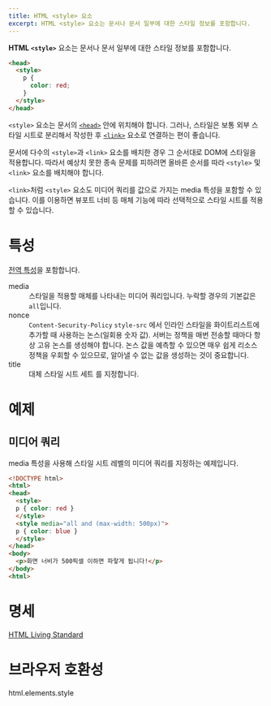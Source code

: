```yaml
---
title: HTML <style> 요소
excerpt: HTML <style> 요소는 문서나 문서 일부에 대한 스타일 정보를 포함합니다.
---
```


**HTML `<style>`** 요소는 문서나 문서 일부에 대한 스타일 정보를 포함합니다.

```html
<head>
  <style>
    p {
      color: red;
    }
  </style>
</head>
```

`<style>` 요소는 문서의 [`<head>`](./head) 안에 위치해야 합니다. 그러나, 스타일은 보통 외부 스타일 시트로 분리해서 작성한 후 [`<link>`](./link) 요소로 연결하는 편이 좋습니다.

문서에 다수의 `<style>`과 `<link>` 요소를 배치한 경우 그 순서대로 DOM에 스타일을 적용합니다. 따라서 예상치 못한 종속 문제를 피하려면 올바른 순서를 따라 `<style>` 및 `<link>` 요소를 배치해야 합니다.

`<link>`처럼 `<style>` 요소도 미디어 쿼리를 값으로 가지는 <TermLink>media</TermLink> 특성을 포함할 수 있습니다. 이를 이용하면 뷰포트 너비 등 매체 기능에 따라 선택적으로 스타일 시트를 적용할 수 있습니다.

# 특성

[전역 특성](https://developer.mozilla.org/ko/docs/Web/HTML/Global_attributes)을 포함합니다.

<dl>
  <Term>media</Term>
  <dd>
    스타일을 적용할 매체를 나타내는
    <Anchor href="https://developer.mozilla.org/ko/docs/Web/Guide/CSS/Media_queries">미디어 쿼리</Anchor>입니다. 누락할 경우의
    기본값은 <code>all</code>입니다.
  </dd>
  <Term>nonce</Term>
  <dd>
    <Anchor href="https://developer.mozilla.org/en-US/docs/Web/HTTP/Headers/Content-Security-Policy/style-src">
      <code>Content-Security-Policy</code> <code>style-src</code>
    </Anchor>
    에서 인라인 스타일을 화이트리스트에 추가할 때 사용하는 논스(일회용 숫자 값). 서버는 정책을 매번 전송할 때마다 항상 고유
    논스를 생성해야 합니다. 논스 값을 예측할 수 있으면 매우 쉽게 리소스 정책을 우회할 수 있으므로, 알아낼 수 없는 값을 생성하는
    것이 중요합니다.
  </dd>
  <Term>title</Term>
  <dd>
    <Anchor href="https://developer.mozilla.org/en-US/docs/Web/CSS/Alternative_style_sheets">
      대체 스타일 시트 세트
    </Anchor>
    를 지정합니다.
  </dd>
</dl>

# 예제

## 미디어 쿼리

<TermLink>media</TermLink> 특성을 사용해 스타일 시트 레벨의 미디어 쿼리를 지정하는 예제입니다.

```html
<!DOCTYPE html>
<html>
<head>
  <style>
  p { color: red }
  </style>
  <style media="all and (max-width: 500px)">
  p { color: blue }
  </style>
</head>
<body>
  <p>화면 너비가 500픽셀 이하면 파랗게 됩니다!</p>
</body>
<html>
```

# 명세

[HTML Living Standard](https://html.spec.whatwg.org/multipage/semantics.html#the-style-element)

# 브라우저 호환성

<BrowserCompat>html.elements.style</BrowserCompat>
